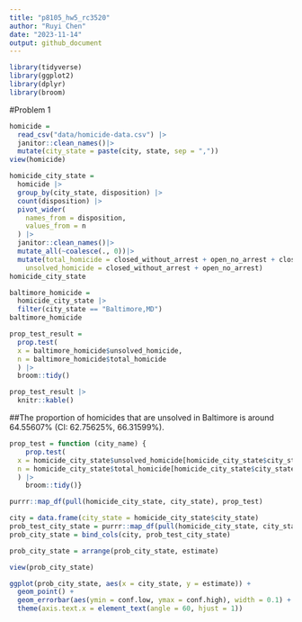 ```yaml
---
title: "p8105_hw5_rc3520"
author: "Ruyi Chen"
date: "2023-11-14"
output: github_document
---
```


```r
library(tidyverse)
library(ggplot2)
library(dplyr)
library(broom)
```
#Problem 1
```r
homicide = 
  read_csv("data/homicide-data.csv") |>
  janitor::clean_names()|>
  mutate(city_state = paste(city, state, sep = ","))
view(homicide)
```


```r
homicide_city_state =
  homicide |>
  group_by(city_state, disposition) |>
  count(disposition) |>
  pivot_wider(
    names_from = disposition,
    values_from = n
  ) |>
  janitor::clean_names()|>
  mutate_all(~coalesce(., 0))|>
  mutate(total_homicide = closed_without_arrest + open_no_arrest + closed_by_arrest,
    unsolved_homicide = closed_without_arrest + open_no_arrest)
homicide_city_state
```

```r
baltimore_homicide =
  homicide_city_state |>
  filter(city_state == "Baltimore,MD")
baltimore_homicide

prop_test_result =
  prop.test(
  x = baltimore_homicide$unsolved_homicide,
  n = baltimore_homicide$total_homicide
  ) |>
  broom::tidy() 

prop_test_result |>
  knitr::kable()
```
##The proportion of homicides that are unsolved in Baltimore is around 64.55607% (CI: 62.75625%, 66.31599%).

```r
prop_test = function (city_name) {
    prop.test(
  x = homicide_city_state$unsolved_homicide[homicide_city_state$city_state == city_name ],
  n = homicide_city_state$total_homicide[homicide_city_state$city_state == city_name ]
  ) |>
    broom::tidy()}

purrr::map_df(pull(homicide_city_state, city_state), prop_test)
```

```r
city = data.frame(city_state = homicide_city_state$city_state)
prob_test_city_state = purrr::map_df(pull(homicide_city_state, city_state), prop_test)
prob_city_state = bind_cols(city, prob_test_city_state) 

prob_city_state = arrange(prob_city_state, estimate)

view(prob_city_state)

ggplot(prob_city_state, aes(x = city_state, y = estimate)) +
  geom_point() +
  geom_errorbar(aes(ymin = conf.low, ymax = conf.high), width = 0.1) +
  theme(axis.text.x = element_text(angle = 60, hjust = 1))
```

